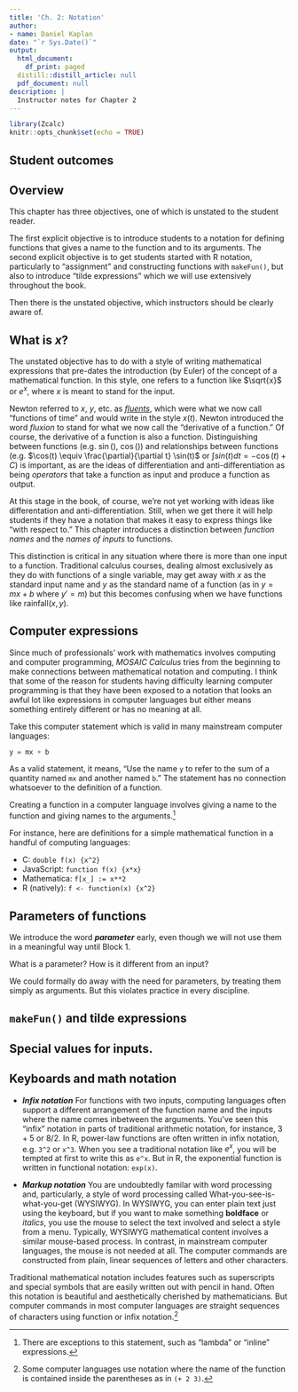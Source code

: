 ```yaml
---
title: 'Ch. 2: Notation'
author:
- name: Daniel Kaplan
date: "`r Sys.Date()`"
output:
  html_document:
    df_print: paged
  distill::distill_article: null
  pdf_document: null
description: |
  Instructor notes for Chapter 2
---
```


```r
library(Zcalc)
knitr::opts_chunk$set(echo = TRUE)
```

## Student outcomes


## Overview

This chapter has three objectives, one of which is unstated to the student reader.

The first explicit objective is to introduce students to a notation for defining functions that gives a name to the function and to its arguments. The second explicit objective is to get students started with R notation, particularly to "assignment" and constructing functions with `makeFun()`, but also to introduce  "tilde expressions" which we will use extensively throughout the book.

Then there is the unstated objective, which instructors should be clearly aware of.

## What is $x$?

The unstated objective has to do with a style of writing mathematical expressions that pre-dates the introduction (by Euler) of the concept of a mathematical function. In this style, one refers to a function like $\sqrt{x}$ or $e^x$, where $x$ is meant to stand for the input.

Newton referred to $x$, $y$, etc. as *[fluents](https://en.wikipedia.org/wiki/Fluent_(mathematics))*, which were what we now call "functions of time" and would write in the style $x(t)$. Newton introduced the word *fluxion* to stand for what we now call the "derivative of a function." Of course, the derivative of a function is also a function. Distinguishing between functions (e.g. $\sin()$, $\cos()$) and  relationships between functions (e.g. $\cos(t) \equiv \frac{\partial}{\partial t} \sin(t)$ or $\int sin(t) dt = -\cos(t) + C$) is important, as are the ideas of differentiation and anti-differentiation as being *operators* that take a function as input and produce a function as output. 

At this stage in the book, of course, we're not yet working with ideas like differentation and anti-differentiation. Still, when we get there it will help students if they have a notation that makes it easy to express things like "with respect to." This chapter introduces a distinction between *function names* and the *names of inputs* to functions.

This distinction is critical in any situation where there is more than one input to a function. Traditional calculus courses, dealing almost exclusively as they do with functions of a single variable, may get away with $x$ as the standard input name and $y$ as the standard name of a function (as in $y = mx + b$ where $y' = m$) but this becomes confusing  when we have functions like $\text{rainfall}(x, y)$.

## Computer expressions

Since much of professionals' work with mathematics involves computing and computer programming, *MOSAIC Calculus* tries from the beginning to make connections between mathematical notation and computing. I think that some of the reason for students having difficulty learning computer programming is that they have been exposed to a notation that looks an awful lot like expressions in computer languages but either means something entirely different or has no meaning at all.

Take this computer statement which is valid in many mainstream computer languages:
```r
y = mx + b
```
As a valid statement, it means, "Use the name `y` to refer to the sum of a quantity named `mx` and another named `b`." The statement has no connection whatsoever to the definition of a function.

Creating a function in a computer language involves giving a name to the function and giving names to the arguments.^[There are exceptions to this statement, such as "lambda" or "inline" expressions.]

For instance, here are definitions for a simple mathematical function in a handful of computing languages:

- C: `double f(x) {x^2}`
- JavaScript: `function f(x) {x*x}`
- Mathematica: `f[x_] := x**2`
- R (natively): `f <- function(x) {x^2}`


## Parameters of functions

We introduce the word ***parameter*** early, even though we will not use them in a meaningful way until Block 1.

What is a parameter? How is it different from an input? 

We could formally do away with the need for parameters, by treating them simply as arguments. But this violates practice in every discipline.


## `makeFun()` and tilde expressions



## Special values for inputs.


## Keyboards and math notation


- ***Infix notation*** For functions with two inputs, computing languages often support a different arrangement of the function name and the inputs where the name comes inbetween the arguments. You've seen this "infix" notation in parts of traditional arithmetic notation, for instance, $3 + 5$ or $8/2$. In R, power-law functions are often written in infix notation, e.g. `3^2` or `x^3`. When you see a traditional notation like $e^x$, you will be tempted at first to write this as `e^x`. But in R, the exponential function is written in functional notation: `exp(x)`.

- ***Markup notation*** You are undoubtedly familar with word processing and, particularly, a style of word processing called What-you-see-is-what-you-get (WYSIWYG). In WYSIWYG, you can enter plain text just using the keyboard, but if you want to make something **boldface** or *italics*, you use the mouse to select the text involved and select a style from a menu. Typically, WYSIWYG mathematical content involves a similar mouse-based process. In contrast, in mainstream computer languages, the mouse is not needed at all. The computer commands are constructed from plain, linear sequences of letters and other characters. 

Traditional mathematical notation includes features such as superscripts and special symbols that are easily written out with pencil in hand. Often this notation is beautiful and aesthetically cherished by mathematicians. But computer commands in most computer languages are straight sequences of characters using function or infix notation.^[Some computer languages use notation where the name of the function is contained inside the parentheses as in `(+ 2 3)`.]
